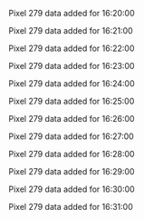 Pixel 279 data added for 16:20:00

Pixel 279 data added for 16:21:00

Pixel 279 data added for 16:22:00

Pixel 279 data added for 16:23:00

Pixel 279 data added for 16:24:00

Pixel 279 data added for 16:25:00

Pixel 279 data added for 16:26:00

Pixel 279 data added for 16:27:00

Pixel 279 data added for 16:28:00

Pixel 279 data added for 16:29:00

Pixel 279 data added for 16:30:00

Pixel 279 data added for 16:31:00

